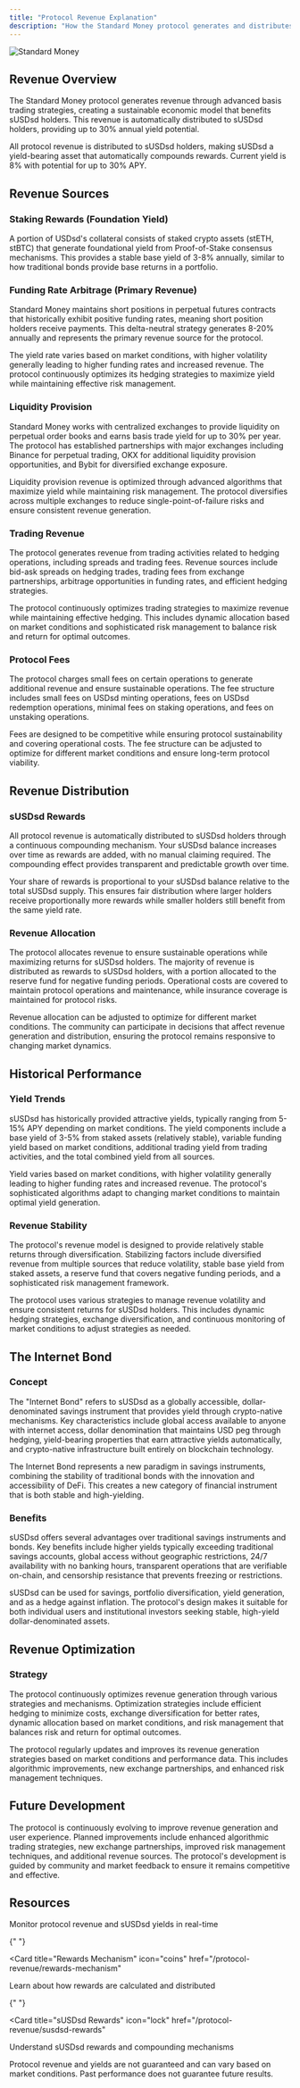 ```yaml
---
title: "Protocol Revenue Explanation"
description: "How the Standard Money protocol generates and distributes revenue"
---
```


![Standard Money](../assets/revenue.png)

## Revenue Overview

The Standard Money protocol generates revenue through advanced basis trading strategies, creating a sustainable economic model that benefits sUSDsd holders. This revenue is automatically distributed to sUSDsd holders, providing up to 30% annual yield potential.

<Info>
  All protocol revenue is distributed to sUSDsd holders, making sUSDsd a
  yield-bearing asset that automatically compounds rewards. Current yield is 8%
  with potential for up to 30% APY.
</Info>

## Revenue Sources

### Staking Rewards (Foundation Yield)

A portion of USDsd's collateral consists of staked crypto assets (stETH, stBTC) that generate foundational yield from Proof-of-Stake consensus mechanisms. This provides a stable base yield of 3-8% annually, similar to how traditional bonds provide base returns in a portfolio.

### Funding Rate Arbitrage (Primary Revenue)

Standard Money maintains short positions in perpetual futures contracts that historically exhibit positive funding rates, meaning short position holders receive payments. This delta-neutral strategy generates 8-20% annually and represents the primary revenue source for the protocol.

The yield rate varies based on market conditions, with higher volatility generally leading to higher funding rates and increased revenue. The protocol continuously optimizes its hedging strategies to maximize yield while maintaining effective risk management.

### Liquidity Provision

Standard Money works with centralized exchanges to provide liquidity on perpetual order books and earns basis trade yield for up to 30% per year. The protocol has established partnerships with major exchanges including Binance for perpetual trading, OKX for additional liquidity provision opportunities, and Bybit for diversified exchange exposure.

Liquidity provision revenue is optimized through advanced algorithms that maximize yield while maintaining risk management. The protocol diversifies across multiple exchanges to reduce single-point-of-failure risks and ensure consistent revenue generation.

### Trading Revenue

The protocol generates revenue from trading activities related to hedging operations, including spreads and trading fees. Revenue sources include bid-ask spreads on hedging trades, trading fees from exchange partnerships, arbitrage opportunities in funding rates, and efficient hedging strategies.

The protocol continuously optimizes trading strategies to maximize revenue while maintaining effective hedging. This includes dynamic allocation based on market conditions and sophisticated risk management to balance risk and return for optimal outcomes.

### Protocol Fees

The protocol charges small fees on certain operations to generate additional revenue and ensure sustainable operations. The fee structure includes small fees on USDsd minting operations, fees on USDsd redemption operations, minimal fees on staking operations, and fees on unstaking operations.

Fees are designed to be competitive while ensuring protocol sustainability and covering operational costs. The fee structure can be adjusted to optimize for different market conditions and ensure long-term protocol viability.

## Revenue Distribution

### sUSDsd Rewards

All protocol revenue is automatically distributed to sUSDsd holders through a continuous compounding mechanism. Your sUSDsd balance increases over time as rewards are added, with no manual claiming required. The compounding effect provides transparent and predictable growth over time.

Your share of rewards is proportional to your sUSDsd balance relative to the total sUSDsd supply. This ensures fair distribution where larger holders receive proportionally more rewards while smaller holders still benefit from the same yield rate.

### Revenue Allocation

The protocol allocates revenue to ensure sustainable operations while maximizing returns for sUSDsd holders. The majority of revenue is distributed as rewards to sUSDsd holders, with a portion allocated to the reserve fund for negative funding periods. Operational costs are covered to maintain protocol operations and maintenance, while insurance coverage is maintained for protocol risks.

Revenue allocation can be adjusted to optimize for different market conditions. The community can participate in decisions that affect revenue generation and distribution, ensuring the protocol remains responsive to changing market dynamics.

## Historical Performance

### Yield Trends

sUSDsd has historically provided attractive yields, typically ranging from 5-15% APY depending on market conditions. The yield components include a base yield of 3-5% from staked assets (relatively stable), variable funding yield based on market conditions, additional trading yield from trading activities, and the total combined yield from all sources.

Yield varies based on market conditions, with higher volatility generally leading to higher funding rates and increased revenue. The protocol's sophisticated algorithms adapt to changing market conditions to maintain optimal yield generation.

### Revenue Stability

The protocol's revenue model is designed to provide relatively stable returns through diversification. Stabilizing factors include diversified revenue from multiple sources that reduce volatility, stable base yield from staked assets, a reserve fund that covers negative funding periods, and a sophisticated risk management framework.

The protocol uses various strategies to manage revenue volatility and ensure consistent returns for sUSDsd holders. This includes dynamic hedging strategies, exchange diversification, and continuous monitoring of market conditions to adjust strategies as needed.

## The Internet Bond

### Concept

The "Internet Bond" refers to sUSDsd as a globally accessible, dollar-denominated savings instrument that provides yield through crypto-native mechanisms. Key characteristics include global access available to anyone with internet access, dollar denomination that maintains USD peg through hedging, yield-bearing properties that earn attractive yields automatically, and crypto-native infrastructure built entirely on blockchain technology.

The Internet Bond represents a new paradigm in savings instruments, combining the stability of traditional bonds with the innovation and accessibility of DeFi. This creates a new category of financial instrument that is both stable and high-yielding.

### Benefits

sUSDsd offers several advantages over traditional savings instruments and bonds. Key benefits include higher yields typically exceeding traditional savings accounts, global access without geographic restrictions, 24/7 availability with no banking hours, transparent operations that are verifiable on-chain, and censorship resistance that prevents freezing or restrictions.

sUSDsd can be used for savings, portfolio diversification, yield generation, and as a hedge against inflation. The protocol's design makes it suitable for both individual users and institutional investors seeking stable, high-yield dollar-denominated assets.

## Revenue Optimization

### Strategy

The protocol continuously optimizes revenue generation through various strategies and mechanisms. Optimization strategies include efficient hedging to minimize costs, exchange diversification for better rates, dynamic allocation based on market conditions, and risk management that balances risk and return for optimal outcomes.

The protocol regularly updates and improves its revenue generation strategies based on market conditions and performance data. This includes algorithmic improvements, new exchange partnerships, and enhanced risk management techniques.

## Future Development

The protocol is continuously evolving to improve revenue generation and user experience. Planned improvements include enhanced algorithmic trading strategies, new exchange partnerships, improved risk management techniques, and additional revenue sources. The protocol's development is guided by community and market feedback to ensure it remains competitive and effective.

## Resources

<Columns cols={2}>
  <Card
    title="Real-Time Revenue"
    icon="chart-line"
    href="https://app-test.standardmoney.com"
  >
    Monitor protocol revenue and sUSDsd yields in real-time
  </Card>

{" "}

<Card
  title="Rewards Mechanism"
  icon="coins"
  href="/protocol-revenue/rewards-mechanism"
>
  Learn about how rewards are calculated and distributed
</Card>

{" "}

<Card
  title="sUSDsd Rewards"
  icon="lock"
  href="/protocol-revenue/susdsd-rewards"
>
  Understand sUSDsd rewards and compounding mechanisms
</Card>

</Columns>

<Note>
  Protocol revenue and yields are not guaranteed and can vary based on market
  conditions. Past performance does not guarantee future results.
</Note>

